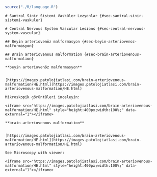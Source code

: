 ```r

source("./R/language.R")

```



```asis

# Santral Sinir Sistemi Vasküler Lezyonlar {#sec-santral-sinir-sistemi-vaskuler} 

```




```asis

# Central Nervous System Vascular Lesions {#sec-central-nervous-system-vascular} 

```




```asis

## Beyin arteriovenöz malformasyon {#sec-beyin-arteriovenoz-malformasyon} 

```




```asis

## Brain arteriovenous malformation {#sec-brain-arteriovenous-malformation} 

```




```asis

**beyin arteriovenöz malformasyon**


[https://images.patolojiatlasi.com/brain-arteriovenous-malformation/HE.html](https://images.patolojiatlasi.com/brain-arteriovenous-malformation/HE.html)

Mikroskopik görüntüleri inceleyin:

<iframe src="https://images.patolojiatlasi.com/brain-arteriovenous-malformation/HE.html" style="height:400px;width:100%;" data-external="1"></iframe>

```




```asis

**brain arteriovenous malformation**


[https://images.patolojiatlasi.com/brain-arteriovenous-malformation/HE.html](https://images.patolojiatlasi.com/brain-arteriovenous-malformation/HE.html)

See Microscopy with viewer: 

<iframe src="https://images.patolojiatlasi.com/brain-arteriovenous-malformation/HE.html" style="height:400px;width:100%;" data-external="1"></iframe>

```



